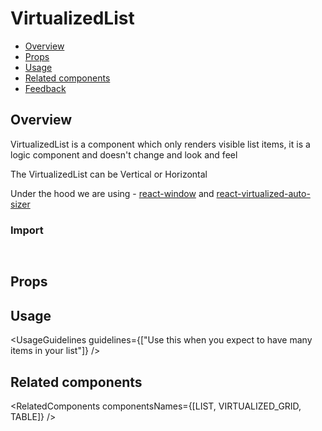 
<Meta of={VirtualizedListStories} />

# VirtualizedList

- [Overview](#overview)
- [Props](#props)
- [Usage](#usage)
- [Related components](#related-components)
- [Feedback](#feedback)

## Overview

VirtualizedList is a component which only renders visible list items, it is a logic component and doesn't change and look and feel

The VirtualizedList can be Vertical or Horizontal

Under the hood we are using - [react-window](https://github.com/bvaughn/react-window) and [react-virtualized-auto-sizer](https://github.com/bvaughn/react-virtualized-auto-sizer)

<Canvas of={VirtualizedListStories.Overview} />

### Import

```js
import { VirtualizedList } from "@vibe/core";
```

## Props

<PropsTable />

## Usage

<UsageGuidelines guidelines={["Use this when you expect to have many items in your list"]} />

<TipItemRenderer />

## Related components

<RelatedComponents componentsNames={[LIST, VIRTUALIZED_GRID, TABLE]} />

